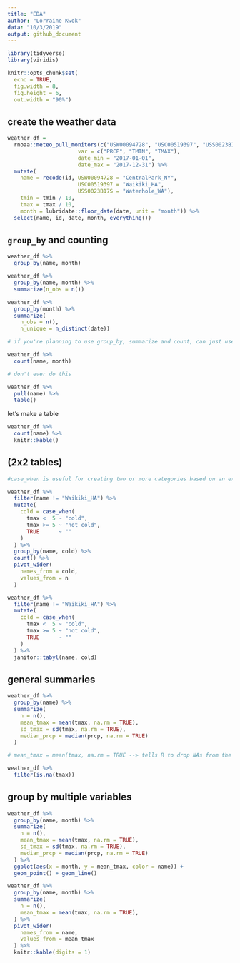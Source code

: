 ```yaml
---
title: "EDA"
author: "Lorraine Kwok"
data: "10/3/2019"
output: github_document
---
```


```r

library(tidyverse)
library(viridis)

knitr::opts_chunk$set(
  echo = TRUE,
  fig.width = 8, 
  fig.height = 6, 
  out.width = "90%")
```

## create the weather data 

```r
weather_df = 
  rnoaa::meteo_pull_monitors(c("USW00094728", "USC00519397", "USS0023B17S"),
                      var = c("PRCP", "TMIN", "TMAX"), 
                      date_min = "2017-01-01",
                      date_max = "2017-12-31") %>%
  mutate(
    name = recode(id, USW00094728 = "CentralPark_NY", 
                      USC00519397 = "Waikiki_HA",
                      USS0023B17S = "Waterhole_WA"),
    tmin = tmin / 10,
    tmax = tmax / 10,
    month = lubridate::floor_date(date, unit = "month")) %>%
  select(name, id, date, month, everything())
```

## `group_by` and counting

```r
weather_df %>%
  group_by(name, month)
```

```r
weather_df %>%
  group_by(name, month) %>% 
  summarize(n_obs = n())
```

```r
weather_df %>%
  group_by(month) %>%
  summarize(
    n_obs = n(),
    n_unique = n_distinct(date))
```

```r
# if you're planning to use group_by, summarize and count, can just use count

weather_df %>%
  count(name, month)
```

```r
# don't ever do this

weather_df %>%
  pull(name) %>%
  table()
```

let's make a table 

```r
weather_df %>%
  count(name) %>%
  knitr::kable()
```

## (2x2 tables)

```r
#case_when is useful for creating two or more categories based on an existing variable 

weather_df %>%
  filter(name != "Waikiki_HA") %>%
  mutate(
    cold = case_when(
      tmax <  5 ~ "cold",
      tmax >= 5 ~ "not cold",
      TRUE      ~ ""
    )
  ) %>%
  group_by(name, cold) %>%
  count() %>%
  pivot_wider(
    names_from = cold, 
    values_from = n
  )
```

```r
weather_df %>%
  filter(name != "Waikiki_HA") %>%
  mutate(
    cold = case_when(
      tmax <  5 ~ "cold",
      tmax >= 5 ~ "not cold",
      TRUE      ~ ""
    )
  ) %>%
  janitor::tabyl(name, cold)
```

## general summaries

```r
weather_df %>%
  group_by(name) %>%
  summarize(
    n = n(),
    mean_tmax = mean(tmax, na.rm = TRUE),
    sd_tmax = sd(tmax, na.rm = TRUE),
    median_prcp = median(prcp, na.rm = TRUE)
  )

# mean_tmax = mean(tmax, na.rm = TRUE --> tells R to drop NAs from the mean 
```

```r
weather_df %>%
  filter(is.na(tmax))
```

## group by multiple variables

```r
weather_df %>%
  group_by(name, month) %>%
  summarize(
    n = n(),
    mean_tmax = mean(tmax, na.rm = TRUE),
    sd_tmax = sd(tmax, na.rm = TRUE),
    median_prcp = median(prcp, na.rm = TRUE)
  ) %>%
  ggplot(aes(x = month, y = mean_tmax, color = name)) +
  geom_point() + geom_line()
```

```r
weather_df %>%
  group_by(name, month) %>%
  summarize(
    n = n(),
    mean_tmax = mean(tmax, na.rm = TRUE),
  ) %>%
  pivot_wider(
    names_from = name, 
    values_from = mean_tmax
  ) %>%
  knitr::kable(digits = 1)
```

